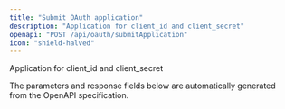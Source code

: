 ```yaml
---
title: "Submit OAuth application"
description: "Application for client_id and client_secret"
openapi: "POST /api/oauth/submitApplication"
icon: "shield-halved"
---
```


Application for client_id and client_secret

<Note>
The parameters and response fields below are automatically generated from the OpenAPI specification.
</Note>
